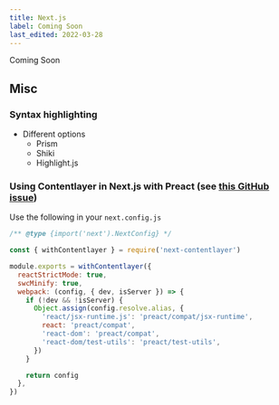 ```yaml
---
title: Next.js
label: Coming Soon
last_edited: 2022-03-28
---
```


<Callout>Coming Soon</Callout>

## Misc

### Syntax highlighting

- Different options
  - Prism
  - Shiki
  - Highlight.js

### Using Contentlayer in Next.js with Preact (see [this GitHub issue](https://github.com/contentlayerdev/contentlayer/issues/62))

Use the following in your `next.config.js`

```js
/** @type {import('next').NextConfig} */

const { withContentlayer } = require('next-contentlayer')

module.exports = withContentlayer({
  reactStrictMode: true,
  swcMinify: true,
  webpack: (config, { dev, isServer }) => {
    if (!dev && !isServer) {
      Object.assign(config.resolve.alias, {
        'react/jsx-runtime.js': 'preact/compat/jsx-runtime',
        react: 'preact/compat',
        'react-dom': 'preact/compat',
        'react-dom/test-utils': 'preact/test-utils',
      })
    }

    return config
  },
})
```
